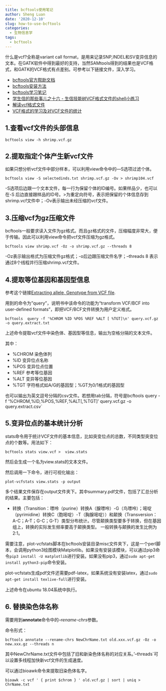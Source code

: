 ```yaml
---
title: bcftools使用笔记
author: Sheng Luan
date: '2020-12-10'
slug: how-to-use-bcftools
categories:
  - 生物信息学
tags:
  - bcftools
---
```


什么是vcf?全称是variant call format，是用来记录SNP,INDEL和SV变异信息的文本。在GATK软件中得到最好的支持，当然SAMtools得到的结果也是VCF格式，和GATK的VCF格式有点差别。可参考以下链接文件，深入学习。

* [bcftools官方帮助文档](http://www.htslib.org/doc/bcftools.html)
* [bcftools安装方法](https://samtools.github.io/bcftools/)
* [bcftools学习笔记](https://www.jianshu.com/p/5ad625969b23)
* [学生信的那些事儿之十六 - 生信技能树VCF格式文件的shell小练习](https://www.jianshu.com/p/defbee977fa8)
* [解读vcf格式文件](https://www.jianshu.com/p/aa9f762f5c79)
* [VCF格式的学习及对VCF文件的统计](https://www.jianshu.com/p/38f734ae47f5)

## 1.查看vcf文件的头部信息

`bcftools view -h shrimp.vcf.gz`

## 2.提取指定个体产生新vcf文件

如果只想分析vcf文件中部分样本，可以利用view命令中的—S选项过滤个体。

`bcftools view -S selectedinds.txt shrimp.vcf.gz -Ov > shrimp104.vcf`  

-S选项后边跟一个文本文件，每一行为保留个体的ID编号。如果样品少，也可以 在-S 后边直接跟样品的ID号。>为重定向符号，表示把保留的个体信息存到shrimp.vcf文件中；-Ov表示输出未经压缩的vcf文件。

## 3.压缩vcf为gz压缩文件

bcftools一般要求读入文件为gz格式。而且gz格式的文件，压缩幅度非常大，便于传输。因此可以利用view命令把vcf文件压缩为gz格式。

`bcftools view shrimp.vcf -Oz -o shrimp.vcf.gz --threads 8`

-Oz表示输出格式为压缩文件gz格式；-o后边跟压缩文件名字；--threads 8 表示通过8个线程并行压缩shrimp.vcf文件。

## 4.提取等位基因和基因型信息

参考这个链接[Extracting allele, Genotype from VCF file](https://www.biostars.org/p/312304/).  

用到的命令为"query"，说明书中该命令的功能为“transform VCF/BCF into user-defined formats”，即把VCF/BCF文件转换为用户定义格式。

`bcftools  query -f '%CHROM %ID %POS %REF %ALT [ %TGT]\n' query.vcf.gz -o query.extract.txt`

上述命令提取vcf文件中染色体、基因型等信息，输出为空格分隔的文本文件。

其中：

* %CHROM 染色体列
* %ID 变异位点名称
* %POS 变异位点位置
* %REF 参考等位基因
* %ALT 变异等位基因
* %TGT 字符格式如A/G的基因型；%GT为0/1格式的基因型

也可以输出为英文逗号分隔的csv文件。若想用tab分隔，符号是\t

`bcftools  query -f '%CHROM,%ID,%POS,%REF,%ALT[,%TGT]\n' query.vcf.gz -o query.extract.csv`

## 5.变异位点的基本统计分析

stats命令用于统计VCF文件的基本信息，比如突变位点的总数，不同类型突变位点的个数等。用法如下：

`bcftools stats view.vcf >  view.stats`

然后会生成一个名为view.stats的文本文件。

然后调用一下命令，进行可视化输出：

`plot-vcfstats view.stats -p output`

多个结果文件保存在output文件夹下。其中summary.pdf文件，包括了汇总分析的结果。主要包括：

* 转换（Transition：嘌呤（purine）转换A（腺嘌呤）-G（鸟嘌呤）；嘧啶（pyrimidine）转换C（胞嘧啶）-T（胸腺嘧啶））和颠换（Transversion：A-C；A-T；G-C；G-T）类型分布统计。尽管颠换类型要多于转换，但在基因组上，转换的实际发生频率要高于颠换类型。 一般转换与颠换的发生比例为2:1。

需要注意，plot-vcfstats脚本在bcftools安装目录misc文件夹下，这是一个perl脚本，会调用python3绘图模块Matplotlib。如果没有安装该模块，可以通过pip3命令`pip3 install -U matplotlib`进行安装。如果没有pip3，通过`sudo apt-get install python3-pip`命令安装。

plot-vcfstats生成pdf文件还需要pdf-latex，如果系统没有安装latex，通过`sudo apt-get install texlive-full`进行安装。

上述命令在ubuntu 18.04系统中执行。

## 6. 替换染色体名称

需要用到**annotate**命令中的*--rename-chrs*参数。

命令形式：

`bcftools annotate --rename-chrs NewChrName.txt old.xxx.vcf.gz -Oz -o new.xxx.gz --threads n`

其中NewChrName.txt文件中包括了旧和新染色体名称的对应关系。'--threads`可以设置多线程加快新vcf文件的生成速度。

可以通过bioawk命令来提取旧染色体名字。

`bioawk -c vcf ' { print $chrom } ' old.vcf.gz | sort | uniq > ChrName.txt`
